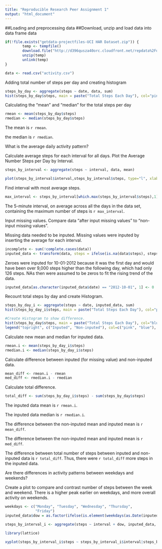 ```yaml
---
title: "Reproducible Research Peer Assignment 1"
output: "html_document"
---
```


##Loading and preprocessing data
##Download, unzip and load data into data frame data
```r
if(!file.exists("getdata-projectfiles-UCI HAR Dataset.zip")) {
        temp <- tempfile()
        download.file("http://d396qusza40orc.cloudfront.net/repdata%2Fdata%2Factivity.zip",temp)
        unzip(temp)
        unlink(temp)
}

data <- read.csv("activity.csv")

```

Adding total number of steps per day and creating histogram

```r
steps_by_day <- aggregate(steps ~ date, data, sum)
hist(steps_by_day$steps, main = paste("Total Steps Each Day"), col="pink", xlab="Number of Steps")
```

Calculating the "mean" and "median" for the total steps per day

```r
rmean <- mean(steps_by_day$steps)
rmedian <- median(steps_by_day$steps)
```
The mean is `r rmean`.

the median is `r rmedian`.

What is the average daily activity pattern?

Calculate average steps for each interval for all days.
Plot the Average Number Steps per Day by Interval.


```r
steps_by_interval <- aggregate(steps ~ interval, data, mean)

plot(steps_by_interval$interval,steps_by_interval$steps, type="l", xlab="Interval", ylab="Number of Steps",main="Average Number of Steps per Day by Interval")
```

Find interval with most average steps.

```r
max_interval <- steps_by_interval[which.max(steps_by_interval$steps),1]
```

The 5-minute interval, on average across all the days in the data set, containing the maximum number of steps is `r max_interval`.

Input missing values. Compare data "after input missing values" to "non-input missing values".

Missing data needed to be inputed. Missing values were inputed by inserting the average for each interval. 

```r
incomplete <- sum(!complete.cases(data))
inputed_data <- transform(data, steps = ifelse(is.na(data$steps), steps_by_interval$steps[match(data$interval, steps_by_interval$interval)], data$steps))
```

Zeroes were inputed for 10-01-2012 because it was the first day and would have been over 9,000 steps higher than the following day, which had only 126 steps. NAs then were assumed to be zeros to fit the rising trend of the data.

```r
inputed_data[as.character(inputed_data$date) == "2012-10-01", 1] <- 0
```

Recount total steps by day and create Histogram.

```r
steps_by_day_i <- aggregate(steps ~ date, inputed_data, sum)
hist(steps_by_day_i$steps, main = paste("Total Steps Each Day"), col="pink", xlab="Number of Steps")

#Create Histogram to show difference. 
hist(steps_by_day$steps, main = paste("Total Steps Each Day"), col="blue", xlab="Number of Steps", add=T)
legend("topright", c("Inputed", "Non-inputed"), col=c("pink", "blue"), lwd=8)
```


Calculate new mean and median for inputed data.

```r
rmean.i <- mean(steps_by_day_i$steps)
rmedian.i <- median(steps_by_day_i$steps)
```

Calculate difference between inputed (for missing value) and non-inputed data.

```r
mean_diff <- rmean.i - rmean
med_diff <- rmedian.i - rmedian
```

Calculate total difference.

```r
total_diff <- sum(steps_by_day_i$steps) - sum(steps_by_day$steps)
```


The inputed data mean is `r rmean.i`.

The inputed data median is `r rmedian.i`.

The difference between the non-inputed mean and inputed mean is `r mean_diff`.

The difference between the non-inputed mean and inputed mean is `r med_diff`.

The difference between total number of steps between inputed and non-inputed data is `r total_diff`. Thus, there were `r total_diff` more steps in the inputed data.

Are there differences in activity patterns between weekdays and weekends?

Create a plot to compare and contrast number of steps between the week and weekend. There is a higher peak earlier on weekdays, and more overall activity on weekends.

```r
weekdays <- c("Monday", "Tuesday", "Wednesday", "Thursday", 
              "Friday")
inputed_data$dow = as.factor(ifelse(is.element(weekdays(as.Date(inputed_data$date)),weekdays), "Weekday", "Weekend"))

steps_by_interval_i <- aggregate(steps ~ interval + dow, inputed_data, mean)

library(lattice)

xyplot(steps_by_interval_i$steps ~ steps_by_interval_i$interval|steps_by_interval_i$dow, main="Average Steps per Day by Interval",xlab="Interval", ylab="Steps",layout=c(2,1), type="l")
```



